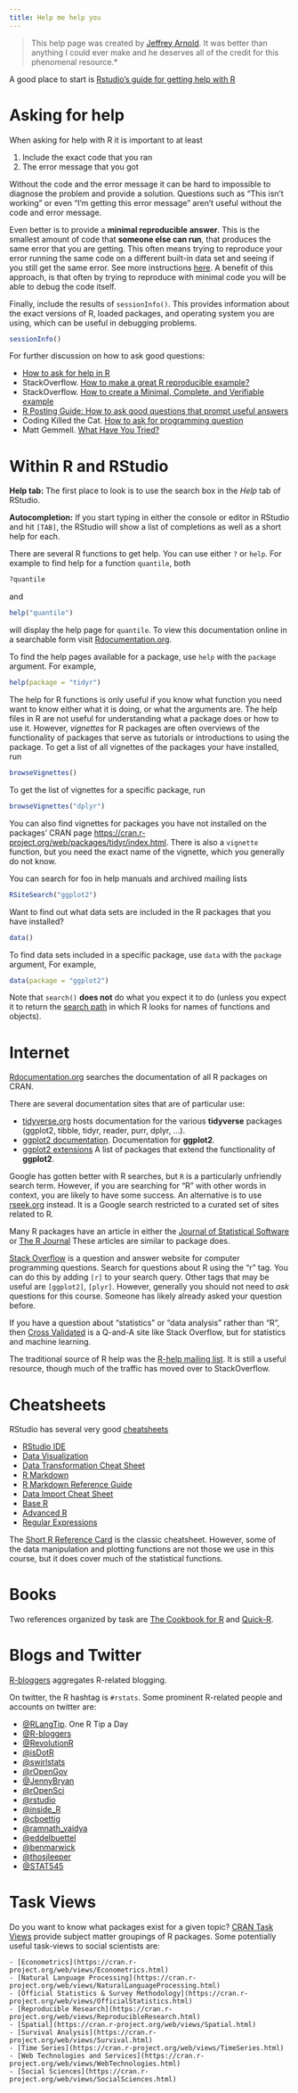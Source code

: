 ```yaml
---
title: Help me help you
---
```


> This help page was created by [Jeffrey Arnold](http://www.jrnold.me/). It was better than anything I could ever make and he deserves all of the credit for this phenomenal resource.*

A good place to start is [Rstudio's guide for getting help with R]( https://support.rstudio.com/hc/en-us/articles/200552336-Getting-Help-with-R)

# Asking for help

When asking for help with R it is important to at least

1. Include the exact code that you ran
2. The error message that you got

Without the code and the error message it can be hard to impossible to diagnose the problem and provide a solution.
Questions such as "This isn't working" or even "I'm getting this error message" aren't useful without the code and error message.

Even better is to provide a **minimal reproducible answer**.
This is the smallest amount of code that **someone else can run**, that produces the same error that you are getting.
This often means trying to reproduce your error running the same code on a different built-in data set and seeing if you still get the same error.
See more instructions [here](http://stackoverflow.com/questions/5963269/how-to-make-a-great-r-reproducible-example).
A benefit of this approach, is that often by trying to reproduce with minimal code you will be able to debug the code itself.

Finally, include the results of `sessionInfo()`.
This provides information about the exact versions of R, loaded packages, and operating system you are using, which can be useful in debugging problems.
```r
sessionInfo()
```

For further discussion on how to ask good questions:

- [How to ask for help in R](http://blog.revolutionanalytics.com/2014/01/how-to-ask-for-r-help.html)
- StackOverflow. [How to make a great R reproducible example?](https://stackoverflow.com/questions/5963269/how-to-make-a-great-r-reproducible-example)
- StackOverflow. [How to create a Minimal, Complete, and Verifiable example](http://stackoverflow.com/help/mcve)
- [R Posting Guide: How to ask good questions that prompt useful answers](https://www.r-project.org/posting-guide.html)
- Coding Killed the Cat. [How to ask for programming question](https://codingkilledthecat.wordpress.com/2012/06/26/how-to-ask-for-programming-help/)
- Matt Gemmell. [What Have You Tried?](http://mattgemmell.com/what-have-you-tried/)

# Within R and RStudio

**Help tab:** The first place to look is to use the search box in the *Help* tab of RStudio.

**Autocompletion:** If you start typing in either the console or editor in RStudio and hit `[TAB]`, the RStudio will show a list of completions as well as a short help for each.

There are several R functions to get help.
You can use either `?` or `help`.
For example to find help for a function `quantile`, both
``` r
?quantile
```
and
``` r
help("quantile")
```
will display the help page for `quantile`.
To view this documentation online in a searchable form visit [Rdocumentation.org](http://www.rdocumentation.org/).

To find the help pages available for a package, use `help` with the `package` argument.
For example,
``` r
help(package = "tidyr")
```

The help for R functions is only useful if you know what function you need want to know either what it is doing, or what the arguments are.
The help files in R are not useful for understanding what a package does or how to use it.
However, *vignettes* for R packages are often overviews of the functionality of packages that serve as tutorials or introductions to using the package.
To get a list of all vignettes of the packages your have installed, run
```r
browseVignettes()
```
To get the list of vignettes for a specific package, run
```r
browseVignettes("dplyr")
```
You can also find vignettes for packages you have not installed on the packages' CRAN page [https://cran.r-project.org/web/packages/tidyr/index.html](https://github.com/hadley/dplyr).
There is also a `vignette` function, but you need the exact name of the vignette, which you generally do not know.

You can search for foo in help manuals and archived mailing lists
```r
RSiteSearch("ggplot2")
```

Want to find out what data sets are included in the R packages that you have installed?
```r
data()
```
To find data sets included in a specific package, use `data` with the `package` argument,
For example,
```r
data(package = "ggplot2")
```

Note that `search()` **does not** do what you expect it to do (unless you expect it to return the [search path](http://adv-r.had.co.nz/Environments.html) in which R looks for names of functions and objects).


# Internet

[Rdocumentation.org](http://www.rdocumentation.org/) searches the documentation of all R packages on CRAN.

There are several documentation sites that are of particular use:

- [tidyverse.org](http://tidyverse.org/) hosts documentation for the various **tidyverse** packages (ggplot2, tibble, tidyr, reader, purr, dplyr, ...).
- [ggplot2 documentation](http://docs.ggplot2.org/). Documentation for **ggplot2**.
- [ggplot2 extensions](https://www.ggplot2-exts.org/) A list of packages that extend the functionality of **ggplot2**.

Google has gotten better with R searches, but `R` is a particularly unfriendly search term.
However, if you are searching for "R" with other words in context, you are likely to have some success.
An alternative is to use [rseek.org](http://rseek.org) instead.
It is a Google search restricted to a curated set of sites related to R.

Many R packages have an article in either the [Journal of Statistical Software](http://www.jstatsoft.org/index) or [The R Journal](https://journal.r-project.org/)
These articles are similar to package does.

[Stack Overflow](https://stackoverflow.com) is a question and answer website for computer programming questions.
Search for questions about R using the "r" tag. You can do this by adding `[r]` to your search query. Other tags that may be useful are `[ggplot2]`, `[plyr]`.
However, generally you should not  need to *ask* questions for this course.
Someone has likely already asked your question before.

If you have a question about "statistics" or "data analysis" rather than "R", then [Cross Validated](https://stats.stackexchange.com/) is a Q-and-A site like Stack Overflow, but for statistics and machine learning.

The traditional source of R help was the [R-help mailing list](https://stat.ethz.ch/mailman/listinfo/r-help).
It is still a useful resource, though much of the traffic has moved over to StackOverflow.

# Cheatsheets

RStudio has several very good [cheatsheets](https://www.rstudio.com/resources/cheatsheets/)

- [RStudio IDE](https://www.rstudio.com/wp-content/uploads/2016/01/rstudio-IDE-cheatsheet.pdf)
- [Data Visualization](https://www.rstudio.com/wp-content/uploads/2016/11/ggplot2-cheatsheet-2.1.pdf)
- [Data Transformation Cheat Sheet](https://github.com/rstudio/cheatsheets/raw/master/source/pdfs/data-transformation-cheatsheet.pdf)
- [R Markdown](https://www.rstudio.com/wp-content/uploads/2016/03/rmarkdown-cheatsheet-2.0.pdf)
- [R Markdown Reference Guide](https://www.rstudio.com/wp-content/uploads/2015/03/rmarkdown-reference.pdf)
- [Data Import Cheat Sheet](https://github.com/rstudio/cheatsheets/raw/master/source/pdfs/data-import-cheatsheet.pdf)
- [Base R](https://www.rstudio.com/wp-content/uploads/2016/10/r-cheat-sheet-3.pdf)
- [Advanced R](https://www.rstudio.com/wp-content/uploads/2016/02/advancedR.pdf)
- [Regular Expressions](https://www.rstudio.com/wp-content/uploads/2016/09/RegExCheatsheet.pdf)

The [Short R Reference Card](https://cran.r-project.org/doc/contrib/Short-refcard.pdf) is the classic cheatsheet.
However, some of the data manipulation and plotting functions are not those we use in this course, but it does cover much of the statistical functions.

# Books

Two references organized by task are [The Cookbook for R](http://www.cookbook-r.com) and [Quick-R](http://www.statmethods.net/).

# Blogs and Twitter

[R-bloggers](http://www.r-bloggers.com/) aggregates R-related blogging.


On twitter, the R hashtag is `#rstats`. Some prominent R-related people and accounts on twitter are:

- [@RLangTip](https://twitter.com/RLangTip). One R Tip a Day
- [@R-bloggers](https://twitter.com/Rbloggers)
- [@RevolutionR](https://twitter.com/RevolutionR)
- [@isDotR](https://twitter.com/isDotR)
- [@swirlstats](https://twitter.com/swirlstats)
- [@rOpenGov](https://twitter.com/rOpenGov)
- [@JennyBryan](https://twitter.com/JennyBryan)
- [@rOpenSci](https://twitter.com/rOpenSci)
- [@rstudio](https://twitter.com/rstudio)
- [@inside_R](https://twitter.com/inside_R)
- [@cboettig](https://twitter.com/cboettig)
- [@ramnath_vaidya](https://twitter.com/ramnath_vaidya)
- [@eddelbuettel](https://twitter.com/eddelbuettel)
- [@benmarwick](https://twitter.com/benmarwick)
- [@thosjleeper](https://twitter.com/thosjleeper)
- [@STAT545](https://twitter.com/STAT545)

# Task Views

Do you want to know what packages exist for a given topic? [CRAN Task Views](https://cran.r-project.org/web/views/) provide subject matter groupings of R packages. Some potentially useful task-views to social scientists are:

	- [Econometrics](https://cran.r-project.org/web/views/Econometrics.html)
	- [Natural Language Processing](https://cran.r-project.org/web/views/NaturalLanguageProcessing.html)
	- [Official Statistics & Survey Methodology](https://cran.r-project.org/web/views/OfficialStatistics.html)
	- [Reproducible Research](https://cran.r-project.org/web/views/ReproducibleResearch.html)
	- [Spatial](https://cran.r-project.org/web/views/Spatial.html)
	- [Survival Analysis](https://cran.r-project.org/web/views/Survival.html)
	- [Time Series](https://cran.r-project.org/web/views/TimeSeries.html)
	- [Web Technologies and Services](https://cran.r-project.org/web/views/WebTechnologies.html)
    - [Social Sciences](https://cran.r-project.org/web/views/SocialSciences.html)
